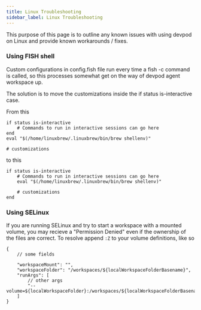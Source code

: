 ```yaml
---
title: Linux Troubleshooting
sidebar_label: Linux Troubleshooting
---
```


This purpose of this page is to outline any known issues with using devpod on Linux and provide known workarounds / fixes.

### Using FISH shell

Custom configurations in config.fish file run every time a fish -c command is called, so this processes somewhat get on the way of devpod agent workspace up.

The solution is to move the customizations inside the if status is-interactive case.

From this

```
if status is-interactive
    # Commands to run in interactive sessions can go here
end
eval "$(/home/linuxbrew/.linuxbrew/bin/brew shellenv)"

# customizations
```

to this

```
if status is-interactive
    # Commands to run in interactive sessions can go here
    eval "$(/home/linuxbrew/.linuxbrew/bin/brew shellenv)"
    
    # customizations
end
```

### Using SELinux

If you are running SELinux and try to start a workspace with a mounted volume, you may recieve a "Permission Denied" even if the ownership of the files are correct. To resolve
append `:Z` to your volume definitions, like so

```
{
    // some fields

    "workspaceMount": "",
    "workspaceFolder": "/workspaces/${localWorkspaceFolderBasename}",
    "runArgs": [
        // other args
        "--volume=${localWorkspaceFolder}:/workspaces/${localWorkspaceFolderBasename}:Z"
    ]
}
```